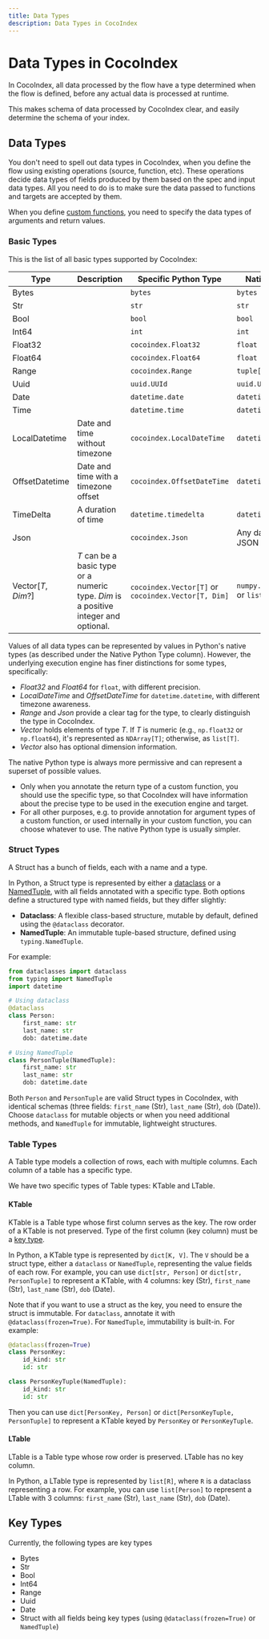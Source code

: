 ```yaml
---
title: Data Types
description: Data Types in CocoIndex
---
```


# Data Types in CocoIndex

In CocoIndex, all data processed by the flow have a type determined when the flow is defined, before any actual data is processed at runtime.

This makes schema of data processed by CocoIndex clear, and easily determine the schema of your index.

## Data Types

You don't need to spell out data types in CocoIndex, when you define the flow using existing operations (source, function, etc).
These operations decide data types of fields produced by them based on the spec and input data types.
All you need to do is to make sure the data passed to functions and targets are accepted by them.

When you define [custom functions](/docs/core/custom_function), you need to specify the data types of arguments and return values.

### Basic Types

This is the list of all basic types supported by CocoIndex:

| Type | Description | Specific Python Type | Native Python Type |
|------|-------------|---------------|-------------------------|
| Bytes | | `bytes` | `bytes` |
| Str | | `str` | `str` |
| Bool | | `bool` | `bool` |
| Int64 | | `int` | `int` |
| Float32 | | `cocoindex.Float32` |`float` | 
| Float64 | |  `cocoindex.Float64` |`float` |
| Range | | `cocoindex.Range`  | `tuple[int, int]` |
| Uuid | | `uuid.UUId` | `uuid.UUID` |
| Date | | `datetime.date` | `datetime.date` |
| Time | | `datetime.time` | `datetime.time` |
| LocalDatetime | Date and time without timezone | `cocoindex.LocalDateTime` | `datetime.datetime` |
| OffsetDatetime | Date and time with a timezone offset | `cocoindex.OffsetDateTime` | `datetime.datetime` |
| TimeDelta | A duration of time | `datetime.timedelta` | `datetime.timedelta` |
| Json | | `cocoindex.Json` | Any data convertible to JSON by `json` package | 
| Vector[*T*, *Dim*?] | *T* can be a basic type or a numeric type. *Dim* is a positive integer and optional. | `cocoindex.Vector[T]` or `cocoindex.Vector[T, Dim]` | `numpy.typing.NDArray[T]` or `list[T]` |

Values of all data types can be represented by values in Python's native types (as described under the Native Python Type column).
However, the underlying execution engine has finer distinctions for some types, specifically:

*   *Float32* and *Float64* for `float`, with different precision.
*   *LocalDateTime* and *OffsetDateTime* for `datetime.datetime`, with different timezone awareness.
*   *Range* and *Json* provide a clear tag for the type, to clearly distinguish the type in CocoIndex.
*   *Vector* holds elements of type *T*. If *T* is numeric (e.g., `np.float32` or `np.float64`), it's represented as `NDArray[T]`; otherwise, as `list[T]`.
*   *Vector* also has optional dimension information.

The native Python type is always more permissive and can represent a superset of possible values.
*   Only when you annotate the return type of a custom function, you should use the specific type,
    so that CocoIndex will have information about the precise type to be used in the execution engine and target.
*   For all other purposes, e.g. to provide annotation for argument types of a custom function, or used internally in your custom function,
    you can choose whatever to use.
    The native Python type is usually simpler.

### Struct Types

A Struct has a bunch of fields, each with a name and a type.

In Python, a Struct type is represented by either a [dataclass](https://docs.python.org/3/library/dataclasses.html)
or a [NamedTuple](https://docs.python.org/3/library/typing.html#typing.NamedTuple), with all fields annotated with a specific type.
Both options define a structured type with named fields, but they differ slightly:

- **Dataclass**: A flexible class-based structure, mutable by default, defined using the `@dataclass` decorator.
- **NamedTuple**: An immutable tuple-based structure, defined using `typing.NamedTuple`.

For example:

```python
from dataclasses import dataclass
from typing import NamedTuple
import datetime

# Using dataclass
@dataclass
class Person:
    first_name: str
    last_name: str
    dob: datetime.date

# Using NamedTuple
class PersonTuple(NamedTuple):
    first_name: str
    last_name: str
    dob: datetime.date
```

Both `Person` and `PersonTuple` are valid Struct types in CocoIndex, with identical schemas (three fields: `first_name` (Str), `last_name` (Str), `dob` (Date)).
Choose `dataclass` for mutable objects or when you need additional methods, and `NamedTuple` for immutable, lightweight structures.

### Table Types

A Table type models a collection of rows, each with multiple columns.
Each column of a table has a specific type.

We have two specific types of Table types: KTable and LTable.

#### KTable

KTable is a Table type whose first column serves as the key.
The row order of a KTable is not preserved.
Type of the first column (key column) must be a [key type](#key-types).

In Python, a KTable type is represented by `dict[K, V]`. 
The `V` should be a struct type, either a `dataclass` or `NamedTuple`, representing the value fields of each row.
For example, you can use `dict[str, Person]` or `dict[str, PersonTuple]` to represent a KTable, with 4 columns: key (Str), `first_name` (Str), `last_name` (Str), `dob` (Date).

Note that if you want to use a struct as the key, you need to ensure the struct is immutable. For `dataclass`, annotate it with `@dataclass(frozen=True)`. For `NamedTuple`, immutability is built-in.
For example:

```python
@dataclass(frozen=True)
class PersonKey:
    id_kind: str
    id: str

class PersonKeyTuple(NamedTuple):
    id_kind: str
    id: str
```

Then you can use `dict[PersonKey, Person]` or `dict[PersonKeyTuple, PersonTuple]` to represent a KTable keyed by `PersonKey` or `PersonKeyTuple`.


#### LTable

LTable is a Table type whose row order is preserved. LTable has no key column.

In Python, a LTable type is represented by `list[R]`, where `R` is a dataclass representing a row.
For example, you can use `list[Person]` to represent a LTable with 3 columns: `first_name` (Str), `last_name` (Str), `dob` (Date).

## Key Types

Currently, the following types are key types

- Bytes
- Str
- Bool
- Int64
- Range
- Uuid
- Date
- Struct with all fields being key types (using `@dataclass(frozen=True)` or `NamedTuple`)
